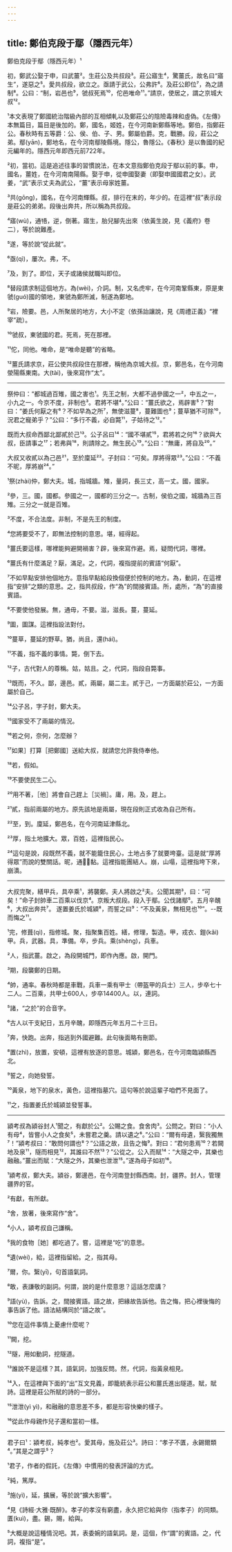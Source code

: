 ```yaml
---
---
---
```

title: 鄭伯克段于鄢（隱西元年）
---




鄭伯克段于鄢（隱西元年）¹

初，鄭武公娶于申，曰武薑²。生莊公及共叔段³。莊公寤生⁴，驚薑氏，故名曰“寤生”，遂惡之⁵。愛共叔段，欲立之。亟請于武公，公弗許⁶。及莊公即位⁷，為之請制⁸。公曰：“制，岩邑也⁹，虢叔死焉¹⁰，佗邑唯命¹¹。”請京，使居之，謂之京城大叔¹²。

¹本文表現了鄭國統治階級內部的互相傾軋以及鄭莊公的陰險毒辣和虛偽。《左傳》本無篇目，篇目是後加的。鄭，國名，姬姓，在今河南新鄭縣等地。鄭伯，指鄭莊公。春秋時有五等爵：公、侯、伯、子、男。鄭屬伯爵。克，戰勝。段，莊公之弟。鄢(yān)，鄭地名，在今河南鄢陵縣境。隱公，魯隱公。《春秋》是以魯國的紀元編年的。隱西元年即西元前722年。

²初，當初。這是追述往事的習慣說法，在本文意指鄭伯克段于鄢以前的事。申，國名，薑姓，在今河南南陽縣。娶于申，從申國娶妻（即娶申國國君之女）。武姜，“武”表示丈夫為武公，“薑”表示母家姓薑。

³共(gōng)，國名，在今河南輝縣。叔，排行在末的，年少的。在這裡“叔”表示段是莊公的弟弟。段後出奔共，所以稱為共叔段。

⁴寤(wù)，通啎，逆，倒著。寤生，胎兒腳先出來（依黃生說，見《義府》卷二），等於說難產。

⁵遂，等於說“從此就”。

⁶亟(qì)，屢次。弗，不。

⁷及，到了。即位，天子或諸侯就職叫即位。

⁸替段請求制這個地方。為(wèi)，介詞。制，又名虎牢，在今河南鞏縣東，原是東虢(guó)國的領地，東虢為鄭所滅，制遂為鄭地。

⁹岩，險要。邑，人所聚居的地方，大小不定（依孫詒讓說，見《周禮正義》“裡宰”疏）。

¹⁰虢叔，東虢國的君。死焉，死在那裡。

¹¹佗，同他。唯命，是“唯命是聽”的省略。

¹²薑氏請求京，莊公使共叔段住在那裡，稱他為京城大叔。京，鄭邑名，在今河南滎陽縣東南。大(tài)，後來寫作“太”。



--------------------

祭仲曰：“都城過百雉，國之害也¹。先王之制，大都不過參國之一²，中五之一，小九之一。今京不度，非制也³。君將不堪⁴。”公曰：“薑氏欲之，焉辟害⁵？”對曰：“姜氏何厭之有⁶？不如早為之所⁷，無使滋蔓⁸，蔓難圖也⁹；蔓草猶不可除¹⁰，況君之寵弟乎？”公曰：“多行不義，必自斃¹¹，子姑待之¹²。”

既而大叔命西鄙北鄙貳於己¹³。公子呂曰¹⁴：“國不堪貳¹⁵，君將若之何¹⁶？欲與大叔，臣請事之¹⁷；若弗與¹⁸，則請除之。無生民心¹⁹。”公曰：“無庸，將自及²⁰。”

大叔又收貳以為己邑²¹，至於廩延²²。子封曰：“可矣。厚將得眾²³。”公曰：“不義不昵，厚將崩²⁴。”

¹祭(zhài)仲，鄭大夫。城，指城牆。雉，量詞，長三丈，高一丈。國，國家。

²參，三。國，國都。參國之一，國都的三分之一。古制，侯伯之國，城牆為三百雉。三分之一就是百雉。

³不度，不合法度。非制，不是先王的制度。

⁴您將要受不了，即無法控制的意思。堪，經得起。

⁵薑氏要這樣，哪裡能夠避開禍害？辟，後來寫作避。焉，疑問代詞，哪裡。

⁶薑氏有什麼滿足？厭，滿足。之，代詞，複指提前的賓語“何厭”。

⁷不如早點安排他個地方。意指早點給段換個便於控制的地方。為，動詞，在這裡指“安排”之類的意思。之，指共叔段，作“為”的間接賓語。所，處所，“為”的直接賓語。

⁸不要使他發展。無，通毋，不要。滋，滋長。蔓，蔓延。

⁹圖，圖謀。這裡指設法對付。

¹⁰蔓草，蔓延的野草。猶，尚且，還(hái)。

¹¹不義，指不義的事情。斃，倒下去。

¹²子，古代對人的尊稱。姑，姑且。之，代詞，指段自斃事。

¹³既而，不久。鄙，邊邑。貳，兩屬，屬二主。貳于己，一方面屬於莊公，一方面屬於自己。

¹⁴公子呂，字子封，鄭大夫。

¹⁵國家受不了兩屬的情況。

¹⁶若之何，奈何，怎麼辦？

¹⁷如果］打算［把鄭國］送給大叔，就請您允許我侍奉他。

¹⁸若，假如。

¹⁹不要使民生二心。

²⁰用不著，［他］將會自己趕上［災禍］。庸，用。及，趕上。

²¹貳，指前兩屬的地方。原先該地是兩屬，現在段則正式收為自己所有。

²²至，到。廩延，鄭邑名，在今河南延津縣北。

²³厚，指土地擴大。眾，百姓，這裡指民心。

²⁴這句是說，段既然不義，就不能籠住民心，土地占多了就要垮臺。這是就“厚將得眾”而說的雙關話。昵，通，黏。這裡指能團結人。崩，山塌，這裡指垮下來，崩潰。



--------------------

大叔完聚，繕甲兵，具卒乘¹，將襲鄭。夫人將啟之²夫。公聞其期³，曰：“可矣！”命子封帥車二百乘以伐京⁴。京叛大叔段。段入于鄢。公伐諸鄢⁵。五月辛醜⁶，大叔出奔共⁷。 遂置姜氏於城潁⁸，而誓之曰⁹：“不及黃泉，無相見也¹⁰”。--既而悔之¹¹。

¹完，修葺(qì)，指修城。聚，指聚集百姓。繕，修理，製造。甲，戎衣、鎧(kǎi)甲。兵，武器。具，準備。卒，步兵。乘(shèng)，兵車。

²人，指武薑。啟之，為段開城門，即作內應。啟，開門。

³期，段襲鄭的日期。

⁴帥，通率。春秋時都是車戰，兵車一乘有甲士（帶盔甲的兵士）三人，步卒七十二人。二百乘，共甲士600人，步卒14400人。以，連詞。

⁵諸，“之於”的合音字。

⁶古人以干支紀日，五月辛醜，即隱西元年五月二十三日。

⁷奔，快跑。出奔，指逃到外國避難。此句後面略有刪節。

⁸置(zhì)，放置，安頓，這裡有放逐的意思。城潁，鄭邑名，在今河南臨潁縣西北。

⁹誓之，向她發誓。

¹⁰黃泉，地下的泉水，黃色，這裡指墓穴。這句等於說這輩子咱們不見面了。

¹¹之，指置姜氏於城潁並發誓事。



--------------------

潁考叔為潁谷封人¹聞之，有獻於公²。公賜之食。食舍肉³。公問之。對曰：“小人有母⁴，皆嘗小人之食矣⁵，未嘗君之羹。請以遺之⁶。”公曰：“爾有母遺，繄我獨無⁷！”潁考叔曰：“敢問何謂也⁸？”公語之故，且告之悔⁹。對曰：“君何患焉¹⁰？若闕地及泉¹¹，隧而相見¹²，其誰曰不然¹³？”公從之。公入而賦¹⁴：“大隧之中，其樂也融融。”薑出而賦：“大隧之外，其樂也泄泄¹⁵。”遂為母子如初¹⁶。

¹潁考叔，鄭大夫。潁谷，鄭邊邑，在今河南登封縣西南。封，疆界。封人，管理疆界的官。

²有獻，有所獻。

³舍，放著，後來寫作“舍”。

⁴小人，潁考叔自己謙稱。

⁵我的食物［她］都吃過了。嘗，這裡是“吃”的意思。

⁶遺(wèi)，給，這裡指留給。之，指其母。

⁷爾，你。繄(yī)，句首語氣詞。

⁸敢，表謙敬的副詞。何謂，說的是什麼意思？這話怎麼講？

⁹語(yù)，告訴。之，間接賓語。語之故，把緣故告訴他。告之悔，把心裡後悔的事告訴了他。語法結構同於“語之故”。

¹⁰您在這件事情上憂慮什麼呢？

¹¹闕，挖。

¹²隧，用如動詞，挖隧道。

¹³誰說不是這樣？其，語氣詞，加強反問。然，代詞，指黃泉相見。

¹⁴入，在這裡與下面的“出”互文見義，即籠統表示莊公和薑氏進出隧道。賦，賦詩。這裡是莊公所賦的詩的一部分。

¹⁵泄泄(yì yì)，和融融的意思差不多，都是形容快樂的樣子。

¹⁶從此作母親作兒子還和當初一樣。



--------------------

君子曰¹：潁考叔，純孝也²。愛其母，施及莊公³。詩曰：“孝子不匱，永錫爾類⁴。”其是之謂乎⁵？

¹君子，作者的假託，《左傳》中慣用的發表評論的方式。

²純，篤厚。

³施(yì)，延，擴展，等於說“擴大影響”。

⁴見《詩經·大雅·既醉》。孝子的孝沒有窮盡，永久把它給與你（指孝子）的同類。匱(kuì)，盡。錫，賜，給與。

⁵大概是說這種情況吧。其，表委婉的語氣詞。是，這個，作“謂”的賓語。之，代詞，複指“是”。